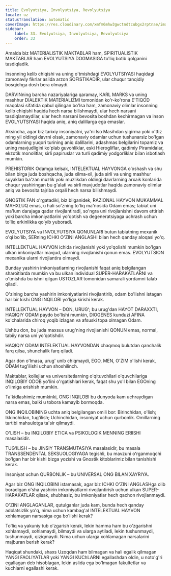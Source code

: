 ```yaml
---
title: Evolyutsiya, Involyutsiya, Revolyutsiya
locale: uz
statusTranslation: automatic
coverImage: https://res.cloudinary.com/xmfm6mhw3gwctndtcubgx2rptnae/image/upload/v1740337243/small_cover_educacion_fundamental_a051170f1c.webp
sidebar:
    label: 33. Evolyutsiya, Involyutsiya, Revolyutsiya
    order: 33
---
```

Amalda biz MATERIALISTIK MAKTABLAR ham, SPIRITUALISTIK MAKTABLAR ham EVOLYUTSIYA DOGMASIGA to'liq botib qolganini tasdiqladik.

Insonning kelib chiqishi va uning o'tmishdagi EVOLYUTSIYASI haqidagi zamonaviy fikrlar aslida arzon SOFISTIKADIR, ular chuqur tanqidiy bosqichga dosh bera olmaydi.

DARVINning barcha nazariyalariga qaramay, KARL MARKS va uning mashhur DIALEKTIK MATERIALIZMI tomonidan ko'r-ko'rona E'TIQOD maqolasi sifatida qabul qilingan bo'lsa ham, zamonaviy olimlar insonning kelib chiqishi haqida hech narsa bilishmaydi, ular hech narsani tasdiqlamaydilar, ular hech narsani bevosita boshdan kechirmagan va inson EVOLYUTSIYASI haqida aniq, aniq dalillarga ega emaslar.

Aksincha, agar biz tarixiy insoniyatni, ya'ni Iso Masihdan yigirma yoki o'ttiz ming yil oldingi davrni olsak, zamonaviy odamlar uchun tushunarsiz bo'lgan odamlarning yuqori turining aniq dalillarini, adashmas belgilarini topamiz va uning mavjudligini ko'plab guvohliklar, eski Hierogliflar, qadimiy Piramidalar, ekzotik monolitlar, sirli papiruslar va turli qadimiy yodgorliklar bilan isbotlash mumkin.

PREHISTORIK Odamga kelsak, INTELEKTUAL HAYVONGA o'xshash va shu bilan birga juda boshqacha, juda xilma-xil, juda sirli va uning mashhur suyaklari ba'zan muzlik yoki muzlikdan oldingi davrlarning arxaik konlarida chuqur yashiringan bu g'alati va sirli mavjudotlar haqida zamonaviy olimlar aniq va bevosita tajriba orqali hech narsa bilishmaydi.

GNOSTIK FAN o'rgatadiki, biz bilganidek, RAZIONAL HAYVON MUKAMMAL MAHXLUQ emas, u hali so'zning to'liq ma'nosida Odam emas; tabiat uni ma'lum darajaga qadar rivojlantiradi, so'ngra uni rivojlanishni davom ettirish yoki barcha imkoniyatlarini yo'qotish va degeneratsiyaga uchrash uchun to'liq erkinlikka qo'yib yuboradi.

EVOLYUTSIYA va INVOLYUTSIYA QONUNLARI butun tabiatning mexanik o'qi bo'lib, SERning ICHKI O'ZINI ANGLASHI bilan hech qanday aloqasi yo'q.

INTELLEKTUAL HAYVON ichida rivojlanishi yoki yo'qolishi mumkin bo'lgan ulkan imkoniyatlar mavjud, ularning rivojlanishi qonun emas. EVOLYUTSION mexanika ularni rivojlantira olmaydi.

Bunday yashirin imkoniyatlarning rivojlanishi faqat aniq belgilangan sharoitlarda mumkin va bu ulkan individual SUPER-HARAKATLARNI va o'tmishda bu ishni qilgan USTOZLAR tomonidan samarali yordamni talab qiladi.

O'zining barcha yashirin imkoniyatlarini rivojlantirib, odam bo'lishni istagan har bir kishi ONG INQILOBI yo'liga kirishi kerak.

INTELLEKTUAL HAYVON – DON, URUGʻ; bu urug'dan HAYOT DARAXXTI, HAQIQIY ODAM paydo bo'lishi mumkin, DIOGENES kunduzi AFINA ko'chalarida chiroq yoqib izlagan va afsuski topa olmagan Odam.

Ushbu don, bu juda maxsus urug'ning rivojlanishi QONUN emas, normal, tabiiy narsa uni yo'qotishdir.

HAQIQIY ODAM INTELEKTUAL HAYVONDAN chaqmoq bulutdan qanchalik farq qilsa, shunchalik farq qiladi.

Agar don o'lmasa, urug' unib chiqmaydi, EGO, MEN, O'ZIM o'lishi kerak, ODAM tug'ilishi uchun shoshilinch.

Maktablar, kollejlar va universitetlarning o'qituvchilari o'quvchilariga INQILOBIY ODOB yo'lini o'rgatishlari kerak, faqat shu yo'l bilan EGOning o'limiga erishish mumkin.

Ta'kidlashimiz mumkinki, ONG INQILOBI bu dunyoda kam uchraydigan narsa emas, balki u tobora kamayib bormoqda.

ONG INQILOBINING uchta aniq belgilangan omili bor: Birinchidan, o'lish; Ikkinchidan, tug'ilish; Uchinchidan, insoniyat uchun qurbonlik. Omillarning tartibi mahsulotga ta'sir qilmaydi.

O'LISH – bu INQILOBIY ETICA va PSIKOLOGIK MENNING ERIISHI masalasidir.

TUGʻILISH – bu JINSIY TRANSMUTASIYA masalasidir, bu masala TRANSSENDENTAL SEKSUOLOGIYAGA tegishli, bu mavzuni oʻrganmoqchi boʻlgan har bir kishi bizga yozishi va Gnostik kitoblarimiz bilan tanishishi kerak.

Insoniyat uchun QURBONLIK – bu UNIVERSAL ONG BILAN XAYRIYA.

Agar biz ONG INQILOBINI istamasak, agar biz ICHKI O'ZINI ANGLASHga olib boradigan o'sha yashirin imkoniyatlarni rivojlantirish uchun ulkan SUPER-HARAKATLAR qilsak, shubhasiz, bu imkoniyatlar hech qachon rivojlanmaydi.

O'ZINI ANGLAGANLAR, qutulganlar juda kam, bunda hech qanday adolatsizlik yo'q, nima uchun kambag'al INTELEKTUAL HAYVON xohlamagan narsasiga ega bo'lishi kerak?

To'liq va yakuniy tub o'zgarish kerak, lekin hamma ham bu o'zgarishni xohlamaydi, xohlamaydi, bilmaydi va ularga aytiladi, lekin tushunmaydi, tushunmaydi, qiziqmaydi. Nima uchun ularga xohlamagan narsalarini majburan berish kerak?

Haqiqat shundaki, shaxs Uzoqdan ham bilmagan va hali egalik qilmagan YANGI FAOLIYATLAR yoki YANGI KUChLARNI egallashdan oldin, u noto'g'ri egallagan deb hisoblagan, lekin aslida ega bo'lmagan fakultetlar va kuchlarni egallashi kerak.


